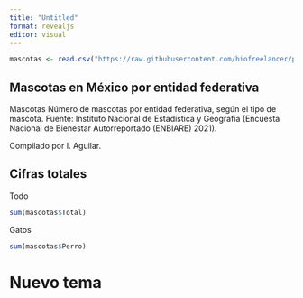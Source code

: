 ```yaml
---
title: "Untitled"
format: revealjs
editor: visual
---
```


```r
mascotas <- read.csv("https://raw.githubusercontent.com/biofreelancer/public_datasets/main/Rgym/mascotas.csv")
```

## Mascotas en México por entidad federativa

Mascotas Número de mascotas por entidad federativa, según el tipo de mascota. Fuente: Instituto Nacional de Estadística y Geografía (Encuesta Nacional de Bienestar Autorreportado (ENBIARE) 2021).

Compilado por I. Aguilar.

## Cifras totales

Todo

```r
sum(mascotas$Total) 
```

Gatos

```r
sum(mascotas$Perro) 
```

# Nuevo tema {background-color="yellow"}
